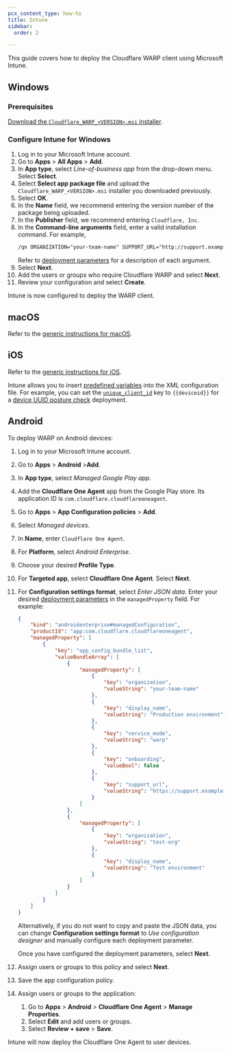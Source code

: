 ```yaml
---
pcx_content_type: how-to
title: Intune
sidebar:
  order: 2

---
```


This guide covers how to deploy the Cloudflare WARP client using Microsoft Intune.

## Windows

### Prerequisites

[Download the `Cloudflare_WARP_<VERSION>.msi` installer](/cloudflare-one/connections/connect-devices/warp/download-warp/#windows).

### Configure Intune for Windows

1. Log in to your Microsoft Intune account.
2. Go to **Apps** > **All Apps** > **Add**.
3. In **App type**, select *Line-of-business app* from the drop-down menu. Select **Select**.
4. Select **Select app package file** and upload the `Cloudflare_WARP_<VERSION>.msi` installer you downloaded previously.
5. Select **OK**.
6. In the **Name** field, we recommend entering the version number of the package being uploaded.
7. In the **Publisher** field, we recommend entering `Cloudflare, Inc`.
8. In the **Command-line arguments** field, enter a valid installation command. For example,
   ```txt
   /qn ORGANIZATION="your-team-name" SUPPORT_URL="http://support.example.com"
   ```
   Refer to [deployment parameters](/cloudflare-one/connections/connect-devices/warp/deployment/mdm-deployment/parameters/) for a description of each argument.
9. Select **Next**.
10. Add the users or groups who require Cloudflare WARP and select **Next**.
11. Review your configuration and select **Create**.

Intune is now configured to deploy the WARP client.

## macOS

Refer to the [generic instructions for macOS](/cloudflare-one/connections/connect-devices/warp/deployment/mdm-deployment/#macos).

## iOS

Refer to the [generic instructions for iOS](/cloudflare-one/connections/connect-devices/warp/deployment/mdm-deployment/#ios).

Intune allows you to insert [predefined variables](https://learn.microsoft.com/en-us/mem/intune/apps/app-configuration-policies-use-ios#tokens-used-in-the-property-list) into the XML configuration file. For example, you can set the [`unique_client_id`](/cloudflare-one/connections/connect-devices/warp/deployment/mdm-deployment/parameters/#unique_client_id) key to `{{deviceid}}` for a [device UUID posture check](/cloudflare-one/identity/devices/warp-client-checks/device-uuid/) deployment.

## Android

To deploy WARP on Android devices:

1. Log in to your Microsoft Intune account.
2. Go to **Apps** > **Android** >**Add**.
3. In **App type**, select _Managed Google Play app_.
4. Add the **Cloudflare One Agent** app from the Google Play store. Its application ID is `com.cloudflare.cloudflareoneagent`.
5. Go to **Apps** > **App Configuration policies** > **Add**.
6. Select _Managed devices_.
7. In **Name**, enter `Cloudflare One Agent`.
8. For **Platform**, select _Android Enterprise_.
9. Choose your desired  **Profile Type**.
10. For **Targeted app**, select **Cloudflare One Agent**. Select **Next**.
11. For **Configuration settings format**, select _Enter JSON data_. Enter your desired [deployment parameters](/cloudflare-one/connections/connect-devices/warp/deployment/mdm-deployment/parameters/) in the `managedProperty` field. For example:

	```json
	{
		"kind": "androidenterprise#managedConfiguration",
		"productId": "app:com.cloudflare.cloudflareoneagent",
		"managedProperty": [
			{
				"key": "app_config_bundle_list",
				"valueBundleArray": [
					{
						"managedProperty": [
							{
								"key": "organization",
								"valueString": "your-team-name"
							},
							{
								"key": "display_name",
								"valueString": "Production environment"
							},
							{
								"key": "service_mode",
								"valueString": "warp"
							},
							{
								"key": "onboarding",
								"valueBool": false
							},
							{
								"key": "support_url",
								"valueString": "https://support.example.com/"
							}
						]
					},
					{
						"managedProperty": [
							{
								"key": "organization",
								"valueString": "test-org"
							},
							{
								"key": "display_name",
								"valueString": "Test environment"
							}
						]
					}
				]
			}
		]
	}
	```

    Alternatively, if you do not want to copy and paste the JSON data, you can change **Configuration settings format** to _Use configuration designer_ and manually configure each deployment parameter.

    Once you have configured the deployment parameters, select **Next**.

12. Assign users or groups to this policy and select **Next**.
13. Save the app configuration policy.
14. Assign users or groups to the application:
    1. Go to **Apps** > **Android** > **Cloudflare One Agent** > **Manage Properties**.
    2. Select **Edit** and add users or groups.
    3. Select **Review + save** > **Save**.

Intune will now deploy the Cloudflare One Agent to user devices.
